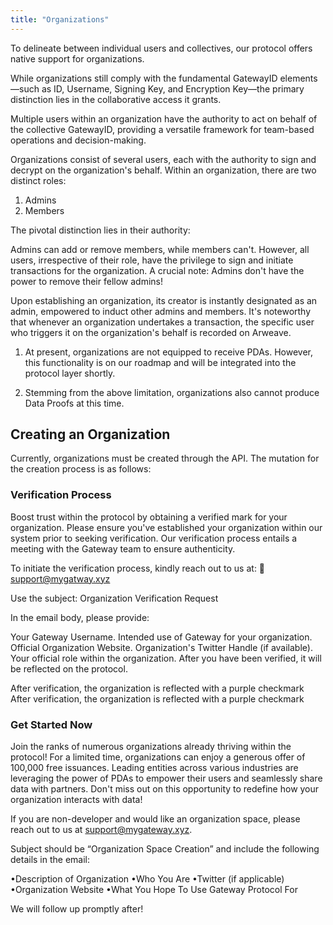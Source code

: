 ```yaml
---
title: "Organizations"
---
```


To delineate between individual users and collectives, our protocol offers native support for organizations.

While organizations still comply with the fundamental GatewayID elements—such as ID, Username, Signing Key, and Encryption Key—the primary distinction lies in the collaborative access it grants.

Multiple users within an organization have the authority to act on behalf of the collective GatewayID, providing a versatile framework for team-based operations and decision-making.

Organizations consist of several users, each with the authority to sign and decrypt on the organization's behalf. Within an organization, there are two distinct roles:

1. Admins
2. Members

<Note>

The pivotal distinction lies in their authority:

Admins can add or remove members, while members can't. However, all users, irrespective of their role, have the privilege to sign and initiate transactions for the organization. A crucial note: Admins don't have the power to remove their fellow admins!

</Note>

Upon establishing an organization, its creator is instantly designated as an admin, empowered to induct other admins and members. It's noteworthy that whenever an organization undertakes a transaction, the specific user who triggers it on the organization's behalf is recorded on Arweave.

<Note>

1. At present, organizations are not equipped to receive PDAs. However, this functionality is on our roadmap and will be integrated into the protocol layer shortly.

2. Stemming from the above limitation, organizations also cannot produce Data Proofs at this time.

</Note>

## Creating an Organization

Currently, organizations must be created through the API. The mutation for the creation process is as follows:

### Verification Process

Boost trust within the protocol by obtaining a verified mark for your organization. Please ensure you've established your organization within our system prior to seeking verification. Our verification process entails a meeting with the Gateway team to ensure authenticity.

To initiate the verification process, kindly reach out to us at: 📩 support@mygatway.xyz

Use the subject: Organization Verification Request

In the email body, please provide:

Your Gateway Username.
Intended use of Gateway for your organization.
Official Organization Website.
Organization's Twitter Handle (if available).
Your official role within the organization.
After you have been verified, it will be reflected on the protocol.

After verification, the organization is reflected with a purple checkmark
After verification, the organization is reflected with a purple checkmark

### Get Started Now

Join the ranks of numerous organizations already thriving within the protocol! For a limited time, organizations can enjoy a generous offer of 100,000 free issuances. Leading entities across various industries are leveraging the power of PDAs to empower their users and seamlessly share data with partners. Don't miss out on this opportunity to redefine how your organization interacts with data!

<Tip>

If you are non-developer and would like an organization space, please reach out to us at support@mygateway.xyz.

Subject should be “Organization Space Creation” and include the following details in the email:

•Description of Organization
•Who You Are
•Twitter (if applicable)
•Organization Website
•What You Hope To Use Gateway Protocol For

We will follow up promptly after!

</Tip>
